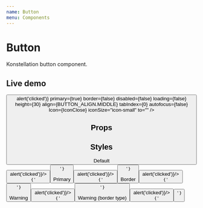 ```yaml
---
name: Button
menu: Components
---
```



# Button

Konstellation button component.

## Live demo

<Playground>
  <Button
    label="CLICK ME"
    theme={BUTTON_THEMES.DEFAULT}
    title="Some text"
    onClick={() => alert('clicked')}
    primary={true}
    border={false}
    disabled={false}
    loading={false}
    height={30}
    align={BUTTON_ALIGN.MIDDLE}
    tabIndex={0}
    autofocus={false}
    Icon={IconClose}
    iconSize="icon-small"
    to=""
  />
</Playground>

## Props
<Props of={Button} />

## Styles
<div style={{display: 'flex', alignItems: 'center'}}>
  <div style={{ marginRight: 80}}>
    Default
  </div>
  <div style={{ width: 120, marginRight: 28 }}>
    <Button label="CLICK ME" onClick={() => alert('clicked')}/>
  </div>
  <code>
    {'<Button label="CLICK ME"/>'}
  </code>
</div>

<div style={{display: 'flex', alignItems: 'center'}}>
  <div style={{ marginRight: 80}}>
    Primary
  </div>
  <div style={{ width: 120, marginRight: 28 }}>
    <Button label="CLICK ME" primary onClick={() => alert('clicked')}/>
  </div>
  <code>
    {'<Button label="CLICK ME" primary />'}
  </code>
</div>

<div style={{display: 'flex', alignItems: 'center'}}>
  <div style={{ marginRight: 80}}>
    Border
  </div>
  <div style={{ width: 120, marginRight: 28 }}>
    <Button label="CLICK ME" border onClick={() => alert('clicked')}/>
  </div>
  <code>
    {'<Button label="CLICK ME" border />'}
  </code>
</div>

<div style={{display: 'flex', alignItems: 'center'}}>
  <div style={{ marginRight: 80}}>
    Warning
  </div>
  <div style={{ width: 120, marginRight: 28 }}>
    <Button label="CLICK ME" theme={BUTTON_THEMES.WARN} primary onClick={() => alert('clicked')}/>
  </div>
  <code>
    {'<Button label="CLICK ME" theme={BUTTON_THEMES.WARN} primary />'}
  </code>
</div>

<div style={{display: 'flex', alignItems: 'center'}}>
  <div style={{ marginRight: 80}}>
    Warning (border type)
  </div>
  <div style={{ width: 120, marginRight: 28 }}>
    <Button label="CLICK ME" theme={BUTTON_THEMES.WARN} border onClick={() => alert('clicked')}/>
  </div>
  <code>
    {'<Button label="CLICK ME" theme={BUTTON_THEMES.WARN} border />'}
  </code>
</div>
